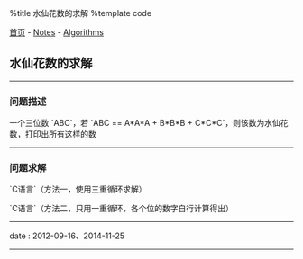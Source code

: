 %title 水仙花数的求解
%template code

[[../../index|首页]] - [[../index|Notes]] - [[index|Algorithms]]
==水仙花数的求解==
----
===问题描述===

一个三位数 `ABC`，若 `ABC == A*A*A + B*B*B + C*C*C`，则该数为水仙花数，打印出所有这样的数
----
===问题求解===

`C语言`（方法一，使用三重循环求解）
{{{Clang
#include <stdio.h>


int main (int argc, char* argv[]) {
    int num, sum;

    for (int a = 1; a <= 9; ++a) {
        for (int b = 0; b <= 9; ++b) {
            for (int c = 0; c <= 9; ++c) {
                // 拼接数字
                num = a*100 + b*10 + c;
                // 计算总和
                sum = a*a*a + b*b*b + c*c*c;
                if (num == sum) {
                    printf("%d ", num);
                }
            }
        }
    }

    printf("\b\n");

    return 0;
}
}}}

`C语言`（方法二，只用一重循环，各个位的数字自行计算得出）
{{{Clang
#include <stdio.h>


int main (int argc, char* argv[]) {
    int a, b, c, num, sum;

    for (num = 100; num <= 999; ++num) {
        // 分解各数位的数字
        a = num / 100;
        b = num / 10 % 10;
        c = num % 10;

        sum = a*a*a + b*b*b + c*c*c;
        if (num == sum) {
            printf("%d ", num);
        }
    }

    printf("\b\n");

    return 0;
}
}}}
----
<red>date</red> : 2012-09-16、2014-11-25
----
